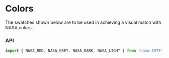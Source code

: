 
<Meta title="Colors" />

# Colors

The swatches shown below are to be used in achieving a visual match with NASA colors.

<ColorSwatchContainer>
    <ColorSwatch name="NASA Red" color={NASA_RED} />
    <ColorSwatch name="NASA Grey" color={NASA_GREY} />
    <ColorSwatch name="NASA Light" color={NASA_LIGHT} />
    <ColorSwatch name="NASA Dark" color={NASA_DARK} />
</ColorSwatchContainer>

### API

```javascript
import { NASA_RED, NASA_GREY, NASA_DARK, NASA_LIGHT } from 'nasa-1975';
```
